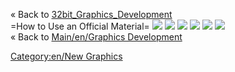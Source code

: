 « Back to [[Main/en/32bit Graphics Development#Official Materials| 32bit_Graphics_Development]] <br>
=How to Use an Official Material=
[[File:en/Append-1.png|center|none|frame|]]
[[File:en/Append-2.png|center|none|frame|]]
[[File:en/Append-3.png|center|none|frame|]]
[[File:en/Append-4.png|center|none|frame|]]
[[File:en/Append-7.png|center|none|frame|]]
[[File:en/Append-8.png|center|none|frame|]]<br>
« Back to [[Main/en/Graphics Development]]

[[Category:en/New Graphics]]